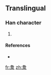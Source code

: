 ==Translingual==

===Han character===
{{Han char|rn=85|rad=水|as=06|sn=10|four=|canj=竹口水 (HRE)}}

# {{defn|Han|sort=水06}}

====References====
* {{Han ref|kx=0620.160|dkj=17384|hdz=31601.021|uh=6D1C|ud=27932}}

[[fr:洜]]
[[zh:洜]]